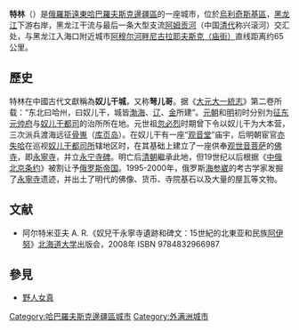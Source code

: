 {{unreferenced|time=2014-02-04T01:46:02+00:00}}
{{Coord|52|56|N|139|46|E|display=title}}
'''特林'''（{{lang-ru|Тыр}}）是[[俄羅斯|俄羅斯]][[俄羅斯遠東|遠東]][[哈巴羅夫斯克邊疆區|哈巴羅夫斯克邊疆區]]的一座城市，位於[[烏利奇斯基區|烏利奇斯基區]]，[[黑龙江|黑龙江]]下游右岸，黑龙江干流与最后一条大型支流[[阿姆贡河|阿姆贡河]]（中国[[清代|清代]]称兴滚河）交汇处，与黑龙江入海口附近城市[[庙街_(俄罗斯)|阿穆尔河畔尼古拉耶夫斯克（庙街）]]直线距离约65公里。

==歷史==
特林在中國古代文獻稱為'''奴儿干城'''，又称'''弩儿哥'''。据《[[大元大一統志|大元大一統志]]》第二卷所载：“东北曰哈州，曰奴儿干，城皆[[渤海国|渤海]]、[[辽朝|辽]]、[[金朝|金]]所建”。[[元朝|元朝]]和[[明朝|明]]初时分别为[[征东元帅府|征东元帅府]]与[[奴儿干都司|奴儿干都司]]的治所所在地。元世祖[[忽必烈|忽必烈]]时期曾下令以奴儿干为大本营，三次派兵渡海远征[[骨嵬|骨嵬]]（[[库页岛|库页岛]]）。在奴儿干有一座“[[观音堂|观音堂]]”庙宇，后明朝宦官[[亦失哈|亦失哈]]在巡视[[奴兒干都指揮使司|奴儿干都司所]]辖地区时，在其基础上建立了一座供奉[[观世音|观世音]][[菩萨|菩萨]]的[[佛寺|佛寺]]，即[[永寧寺_(黑龍江)|永寧寺]]，并立[[永宁寺碑|永宁寺碑]]。明亡后[[清朝|清朝]]繼承此地，但19世纪以后根据《[[中俄北京条约|中俄北京条约]]》被割让予[[俄罗斯帝国|俄罗斯帝国]]。1995-2000年，俄罗斯[[海参崴|海参崴]]的考古学家发掘了[[永寧寺_(黑龍江)|永寧寺]]遗迹，并出土了明代的佛像、货币、寺院基石以及大量的屋瓦等文物。

==文献==
*阿尔特米亚夫 A. R.《奴兒干永寧寺遺跡和碑文：15世紀的北東亚和民族[[阿伊努族|阿伊努]]》[[北海道大学|北海道大学]]出版会，2008年 ISBN 9784832966987

== 參見 ==
* [[野人女真|野人女真]]

[[Category:哈巴羅夫斯克邊疆區城市|Category:哈巴羅夫斯克邊疆區城市]]
[[Category:外满洲城市|Category:外满洲城市]]